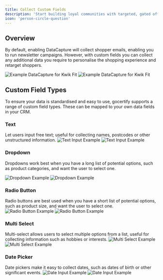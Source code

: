 ```yaml
---
title: Collect Custom Fields
description: 'Start building loyal communities with targeted, gated offers.'
icon: 'person-circle-question'
---
```


## Overview

By default, enabling DataCapture will collect shopper emails, enabling you to run newsletter campaigns. However, with custom fields you can collect
any additional data you require to personalise the shopping experience and retarget shoppers.

<Frame caption = "Kwik Fit use DataCapture to personalise the shopping experience and direct shoppers to their local branch">
<img
    className="block dark:hidden"
    src="/images/kwikFit.png"
    alt="Example DataCapture for Kwik Fit"
    />
    <img
    className="hidden dark:block"
    src="/images/kwikFit.png"
    alt="Example DataCapture for Kwik Fit"
/>
</Frame>

## Custom Field Types
To ensure your data is standardised and easy to use, gocertify supports a range of custom field types. These can be mapped to your own data fields in your CRM.

### Text
Let users input free text; useful for collecting names, postcodes or other unstructured information.
  <img
    className="block dark:hidden"
    src="/images/customFields/customfield-textInput.png"
    alt="Text Input Example"
  />
  <img
    className="hidden dark:block"
    src="/images/customFields/customfield-textInput.png"
    alt="Text Input Example"
  />


### Dropdown
Dropdowns work best when you have a long list of potential options, such as product categories, and want the user to select one.

  <img
    className="block dark:hidden"
    src="/images/customFields/customfield-dropdown.png"
    alt="Dropdown Example"
  />
  <img
    className="hidden dark:block"
    src="/images/customFields/customfield-dropdown.png"
    alt="Dropdown Example"
  />

### Radio Button
Radio buttons are best used when you have a short list of potential options, such as product size, and want the user to select one.
  <img
    className="block dark:hidden"
    src="/images/customFields/customfield-radioButton.png"
    alt="Radio Button Example"
  />
  <img
    className="hidden dark:block"
    src="/images/customFields/customfield-radioButton.png"
    alt="Radio Button Example"
  />


### Multi Select
Multi-select allows users to select multiple options from a list, useful for collecting information such as hobbies or interests.
  <img
    className="block dark:hidden"
    src="/images/customFields/customfield-multiSelect.png"
    alt="Multi Select Example"
  />
  <img
    className="hidden dark:block"
    src="/images/customFields/customfield-multiSelect.png"
    alt="Multi Select Example"
  />


### Date Picker
Date pickers make it easy to collect dates, such as dates of birth or other significant events.
  <img
    className="block dark:hidden"
    src="/images/customFields/customfield-dateInput.png"
    alt="Date Input Example"
  />
  <img
    className="hidden dark:block"
    src="/images/customFields/customfield-dateInput.png"
    alt="Date Input Example"
  />


